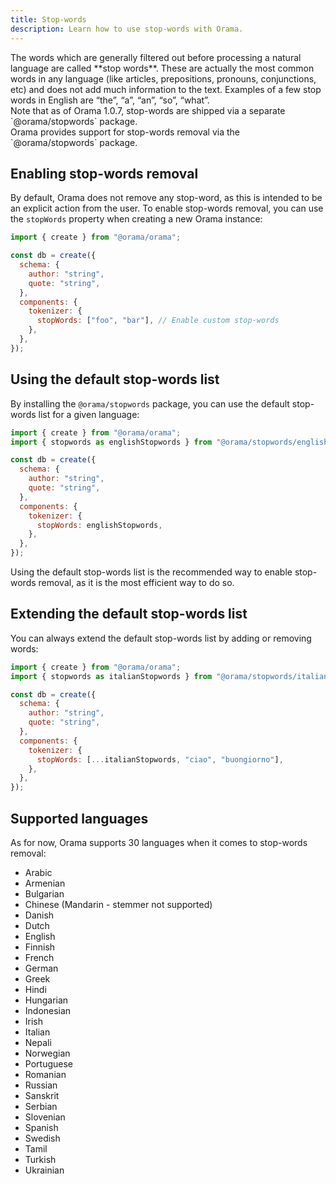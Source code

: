 ```yaml
---
title: Stop-words
description: Learn how to use stop-words with Orama.
---
```




<Aside title='What are stopwords?'>
The words which are generally filtered out before processing a natural language are called **stop words**. These are
actually the most common words in any language (like articles, prepositions, pronouns, conjunctions, etc) and does not
add much information to the text. Examples of a few stop words in English are “the”, “a”, “an”, “so”, “what”.
</Aside>

<Aside type="caution">
Note that as of Orama 1.0.7, stop-words are shipped via a separate `@orama/stopwords` package.
</Aside>
Orama provides support for stop-words removal via the `@orama/stopwords` package.

<Install pkg="@orama/stopwords" />

## Enabling stop-words removal

By default, Orama does not remove any stop-word, as this is intended to be an explicit action from the user. To enable stop-words removal, you can use the `stopWords` property when creating a new Orama instance:

```javascript copy
import { create } from "@orama/orama";

const db = create({
  schema: {
    author: "string",
    quote: "string",
  },
  components: {
    tokenizer: {
      stopWords: ["foo", "bar"], // Enable custom stop-words
    },
  },
});
```

## Using the default stop-words list

By installing the `@orama/stopwords` package, you can use the default stop-words list for a given language:

```javascript copy
import { create } from "@orama/orama";
import { stopwords as englishStopwords } from "@orama/stopwords/english";

const db = create({
  schema: {
    author: "string",
    quote: "string",
  },
  components: {
    tokenizer: {
      stopWords: englishStopwords,
    },
  },
});
```

Using the default stop-words list is the recommended way to enable stop-words removal, as it is the most efficient way to do so.

## Extending the default stop-words list

You can always extend the default stop-words list by adding or removing words:

```javascript copy
import { create } from "@orama/orama";
import { stopwords as italianStopwords } from "@orama/stopwords/italian";

const db = create({
  schema: {
    author: "string",
    quote: "string",
  },
  components: {
    tokenizer: {
      stopWords: [...italianStopwords, "ciao", "buongiorno"],
    },
  },
});
```

## Supported languages

As for now, Orama supports 30 languages when it comes to stop-words removal:

- Arabic
- Armenian
- Bulgarian
- Chinese (Mandarin - stemmer not supported)
- Danish
- Dutch
- English
- Finnish
- French
- German
- Greek
- Hindi
- Hungarian
- Indonesian
- Irish
- Italian
- Nepali
- Norwegian
- Portuguese
- Romanian
- Russian
- Sanskrit
- Serbian
- Slovenian
- Spanish
- Swedish
- Tamil
- Turkish
- Ukrainian
